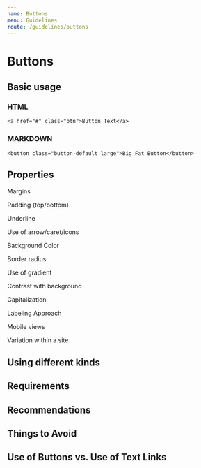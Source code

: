 ```yaml
---
name: Buttons
menu: Guidelines
route: /guidelines/buttons
---
```


# Buttons

## Basic usage

### HTML

`<a href="#" class="btn">Button Text</a>`

### MARKDOWN 

`<button class="button-default large">Big Fat Button</button>`

## Properties

Margins

Padding (top/bottom)

Underline

Use of arrow/caret/icons

Background Color

Border radius

Use of gradient

Contrast with background

Capitalization

Labeling Approach

Mobile views

Variation within a site

## Using different kinds

## Requirements

## Recommendations

## Things to Avoid

## Use of Buttons vs. Use of Text Links


